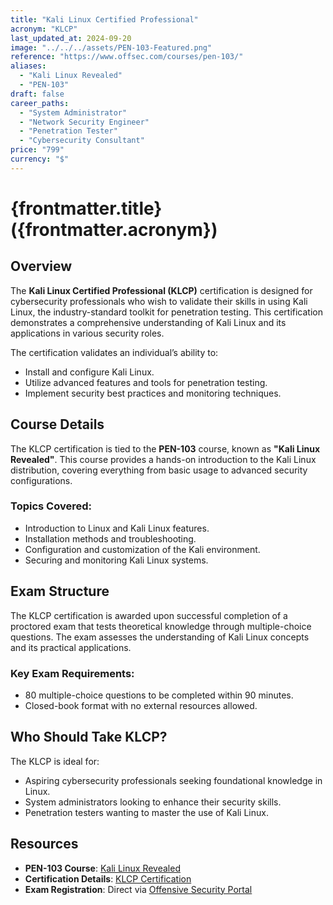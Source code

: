 ```yaml
---
title: "Kali Linux Certified Professional"
acronym: "KLCP"
last_updated_at: 2024-09-20
image: "../../../assets/PEN-103-Featured.png"
reference: "https://www.offsec.com/courses/pen-103/"
aliases:
  - "Kali Linux Revealed"
  - "PEN-103"
draft: false
career_paths:
  - "System Administrator"
  - "Network Security Engineer"
  - "Penetration Tester"
  - "Cybersecurity Consultant"
price: "799"
currency: "$"
---
```


# {frontmatter.title} ({frontmatter.acronym})

## Overview

The **Kali Linux Certified Professional (KLCP)** certification is designed for cybersecurity professionals who wish to
validate their skills in using Kali Linux, the industry-standard toolkit for penetration testing. This certification
demonstrates a comprehensive understanding of Kali Linux and its applications in various security roles.

The certification validates an individual’s ability to:

- Install and configure Kali Linux.
- Utilize advanced features and tools for penetration testing.
- Implement security best practices and monitoring techniques.

## Course Details

The KLCP certification is tied to the **PEN-103** course, known as **"Kali Linux Revealed"**. This course provides a
hands-on introduction to the Kali Linux distribution, covering everything from basic usage to advanced security
configurations.

### Topics Covered:

- Introduction to Linux and Kali Linux features.
- Installation methods and troubleshooting.
- Configuration and customization of the Kali environment.
- Securing and monitoring Kali Linux systems.

## Exam Structure

The KLCP certification is awarded upon successful completion of a proctored exam that tests theoretical knowledge
through multiple-choice questions. The exam assesses the understanding of Kali Linux concepts and its practical
applications.

### Key Exam Requirements:

- 80 multiple-choice questions to be completed within 90 minutes.
- Closed-book format with no external resources allowed.

## Who Should Take KLCP?

The KLCP is ideal for:

- Aspiring cybersecurity professionals seeking foundational knowledge in Linux.
- System administrators looking to enhance their security skills.
- Penetration testers wanting to master the use of Kali Linux.

## Resources

- **PEN-103 Course**: [Kali Linux Revealed](https://www.offsec.com/courses/pen-103/)
- **Certification Details**: [KLCP Certification](https://www.offsec.com/courses/pen-103/)
- **Exam Registration**: Direct via [Offensive Security Portal](https://www.offsec.com/)
